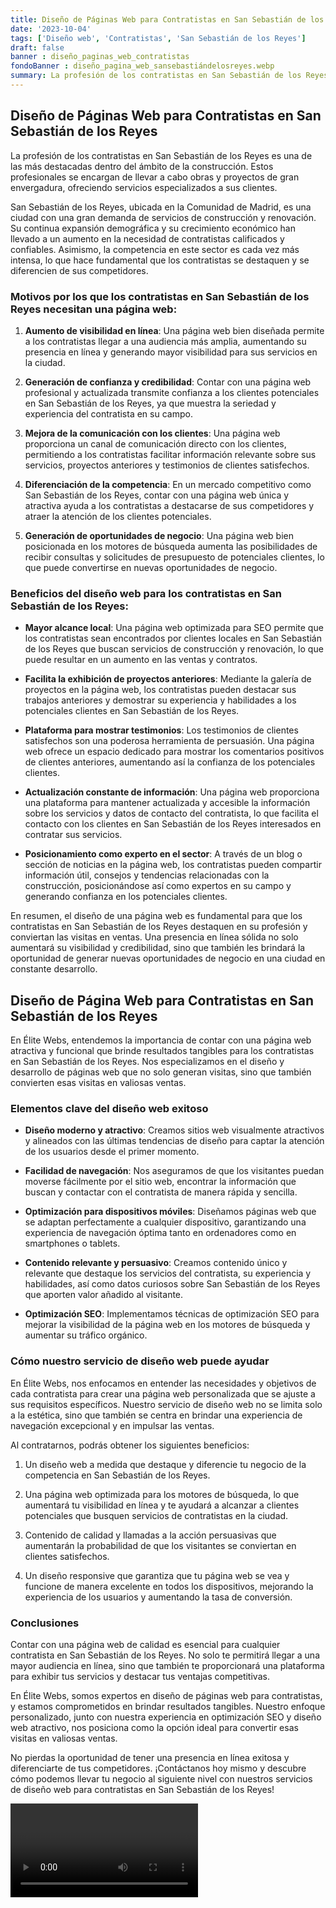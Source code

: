 ```yaml
---
title: Diseño de Páginas Web para Contratistas en San Sebastián de los Reyes
date: '2023-10-04'
tags: ['Diseño web', 'Contratistas', 'San Sebastián de los Reyes']
draft: false
banner : diseño_paginas_web_contratistas
fondoBanner : diseño_pagina_web_sansebastiándelosreyes.webp
summary: La profesión de los contratistas en San Sebastián de los Reyes es una de las más destacadas dentro del ámbito de la construcción. Estos profesionales se encargan de llevar a cabo obras y proyectos de gran envergadura, ofreciendo servicios especializados a sus clientes. 
---
```


## Diseño de Páginas Web para Contratistas en San Sebastián de los Reyes

La profesión de los contratistas en San Sebastián de los Reyes es una de las más destacadas dentro del ámbito de la construcción. Estos profesionales se encargan de llevar a cabo obras y proyectos de gran envergadura, ofreciendo servicios especializados a sus clientes. 

San Sebastián de los Reyes, ubicada en la Comunidad de Madrid, es una ciudad con una gran demanda de servicios de construcción y renovación. Su continua expansión demográfica y su crecimiento económico han llevado a un aumento en la necesidad de contratistas calificados y confiables. Asimismo, la competencia en este sector es cada vez más intensa, lo que hace fundamental que los contratistas se destaquen y se diferencien de sus competidores.

### Motivos por los que los contratistas en San Sebastián de los Reyes necesitan una página web:

1. **Aumento de visibilidad en línea**: Una página web bien diseñada permite a los contratistas llegar a una audiencia más amplia, aumentando su presencia en línea y generando mayor visibilidad para sus servicios en la ciudad.

2. **Generación de confianza y credibilidad**: Contar con una página web profesional y actualizada transmite confianza a los clientes potenciales en San Sebastián de los Reyes, ya que muestra la seriedad y experiencia del contratista en su campo.

3. **Mejora de la comunicación con los clientes**: Una página web proporciona un canal de comunicación directo con los clientes, permitiendo a los contratistas facilitar información relevante sobre sus servicios, proyectos anteriores y testimonios de clientes satisfechos.

4. **Diferenciación de la competencia**: En un mercado competitivo como San Sebastián de los Reyes, contar con una página web única y atractiva ayuda a los contratistas a destacarse de sus competidores y atraer la atención de los clientes potenciales.

5. **Generación de oportunidades de negocio**: Una página web bien posicionada en los motores de búsqueda aumenta las posibilidades de recibir consultas y solicitudes de presupuesto de potenciales clientes, lo que puede convertirse en nuevas oportunidades de negocio.

### Beneficios del diseño web para los contratistas en San Sebastián de los Reyes:

- **Mayor alcance local**: Una página web optimizada para SEO permite que los contratistas sean encontrados por clientes locales en San Sebastián de los Reyes que buscan servicios de construcción y renovación, lo que puede resultar en un aumento en las ventas y contratos.

- **Facilita la exhibición de proyectos anteriores**: Mediante la galería de proyectos en la página web, los contratistas pueden destacar sus trabajos anteriores y demostrar su experiencia y habilidades a los potenciales clientes en San Sebastián de los Reyes.

- **Plataforma para mostrar testimonios**: Los testimonios de clientes satisfechos son una poderosa herramienta de persuasión. Una página web ofrece un espacio dedicado para mostrar los comentarios positivos de clientes anteriores, aumentando así la confianza de los potenciales clientes.

- **Actualización constante de información**: Una página web proporciona una plataforma para mantener actualizada y accesible la información sobre los servicios y datos de contacto del contratista, lo que facilita el contacto con los clientes en San Sebastián de los Reyes interesados en contratar sus servicios.

- **Posicionamiento como experto en el sector**: A través de un blog o sección de noticias en la página web, los contratistas pueden compartir información útil, consejos y tendencias relacionadas con la construcción, posicionándose así como expertos en su campo y generando confianza en los potenciales clientes.

En resumen, el diseño de una página web es fundamental para que los contratistas en San Sebastián de los Reyes destaquen en su profesión y conviertan las visitas en ventas. Una presencia en línea sólida no solo aumentará su visibilidad y credibilidad, sino que también les brindará la oportunidad de generar nuevas oportunidades de negocio en una ciudad en constante desarrollo.

<GifSeo />

<Cta />

## Diseño de Página Web para Contratistas en San Sebastián de los Reyes

En Élite Webs, entendemos la importancia de contar con una página web atractiva y funcional que brinde resultados tangibles para los contratistas en San Sebastián de los Reyes. Nos especializamos en el diseño y desarrollo de páginas web que no solo generan visitas, sino que también convierten esas visitas en valiosas ventas.

### Elementos clave del diseño web exitoso

- **Diseño moderno y atractivo**: Creamos sitios web visualmente atractivos y alineados con las últimas tendencias de diseño para captar la atención de los usuarios desde el primer momento.

- **Facilidad de navegación**: Nos aseguramos de que los visitantes puedan moverse fácilmente por el sitio web, encontrar la información que buscan y contactar con el contratista de manera rápida y sencilla.

- **Optimización para dispositivos móviles**: Diseñamos páginas web que se adaptan perfectamente a cualquier dispositivo, garantizando una experiencia de navegación óptima tanto en ordenadores como en smartphones o tablets.

- **Contenido relevante y persuasivo**: Creamos contenido único y relevante que destaque los servicios del contratista, su experiencia y habilidades, así como datos curiosos sobre San Sebastián de los Reyes que aporten valor añadido al visitante.

- **Optimización SEO**: Implementamos técnicas de optimización SEO para mejorar la visibilidad de la página web en los motores de búsqueda y aumentar su tráfico orgánico.

### Cómo nuestro servicio de diseño web puede ayudar

En Élite Webs, nos enfocamos en entender las necesidades y objetivos de cada contratista para crear una página web personalizada que se ajuste a sus requisitos específicos. Nuestro servicio de diseño web no se limita solo a la estética, sino que también se centra en brindar una experiencia de navegación excepcional y en impulsar las ventas.

Al contratarnos, podrás obtener los siguientes beneficios:

1. Un diseño web a medida que destaque y diferencie tu negocio de la competencia en San Sebastián de los Reyes.

2. Una página web optimizada para los motores de búsqueda, lo que aumentará tu visibilidad en línea y te ayudará a alcanzar a clientes potenciales que busquen servicios de contratistas en la ciudad.

3. Contenido de calidad y llamadas a la acción persuasivas que aumentarán la probabilidad de que los visitantes se conviertan en clientes satisfechos.

4. Un diseño responsive que garantiza que tu página web se vea y funcione de manera excelente en todos los dispositivos, mejorando la experiencia de los usuarios y aumentando la tasa de conversión.

### Conclusiones

Contar con una página web de calidad es esencial para cualquier contratista en San Sebastián de los Reyes. No solo te permitirá llegar a una mayor audiencia en línea, sino que también te proporcionará una plataforma para exhibir tus servicios y destacar tus ventajas competitivas.

En Élite Webs, somos expertos en diseño de páginas web para contratistas, y estamos comprometidos en brindar resultados tangibles. Nuestro enfoque personalizado, junto con nuestra experiencia en optimización SEO y diseño web atractivo, nos posiciona como la opción ideal para convertir esas visitas en valiosas ventas.

No pierdas la oportunidad de tener una presencia en línea exitosa y diferenciarte de tus competidores. ¡Contáctanos hoy mismo y descubre cómo podemos llevar tu negocio al siguiente nivel con nuestros servicios de diseño web para contratistas en San Sebastián de los Reyes!

<Video />

<CtaBot job='Contratistas' city='San Sebastián de los Reyes'/>

<Gmaps query='San Sebastián de los Reyes+españa+maps' />
